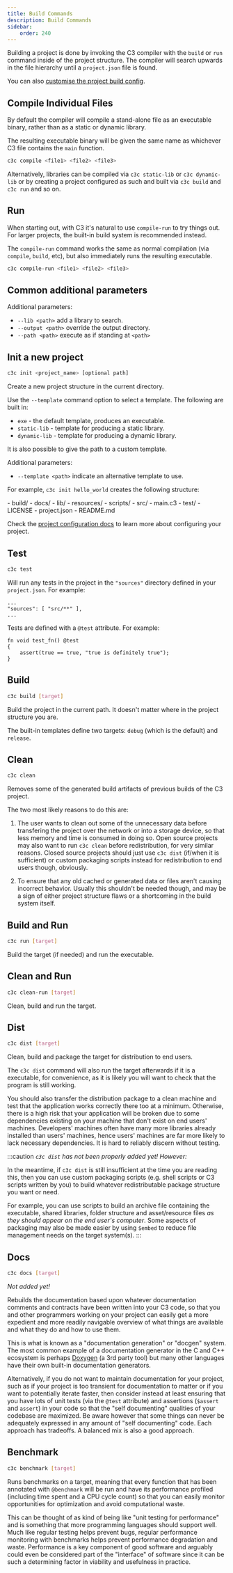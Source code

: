 ```yaml
---
title: Build Commands
description: Build Commands
sidebar:
    order: 240
---
```




Building a project is done by invoking the C3 compiler with the `build` or `run` command inside of the project structure. The compiler will search upwards in the file hierarchy until a `project.json` file is found.

You can also [customise the project build config](/build-your-project/project-config/).

## Compile Individual Files

By default the compiler will compile a stand-alone file as an executable binary, rather than as a static or dynamic library.

The resulting executable binary will be given the same name as whichever C3 file contains the `main` function.

```bash
c3c compile <file1> <file2> <file3>
```

Alternatively, libraries can be compiled via `c3c static-lib` or `c3c dynamic-lib` or by creating a project configured as such and built via `c3c build` and `c3c run` and so on.

## Run

When starting out, with C3 it's natural to use `compile-run` to try things out. For larger projects, the built-in build system is recommended instead. 

The `compile-run` command works the same as normal compilation (via `compile`, `build`, etc), but also immediately runs the resulting executable.

```bash
c3c compile-run <file1> <file2> <file3>
```

## Common additional parameters

Additional parameters:
- `--lib <path>` add a library to search.
- `--output <path>` override the output directory.
- `--path <path>` execute as if standing at `<path>`
    
## Init a new project

```bash
c3c init <project_name> [optional path]
```

Create a new project structure in the current directory.

Use the `--template` command option to select a template. The following are built in:

- `exe` - the default template, produces an executable.
- `static-lib` - template for producing a static library.
- `dynamic-lib` - template for producing a dynamic library.

It is also possible to give the path to a custom template.

Additional parameters:
- `--template <path>` indicate an alternative template to use.

For example, `c3c init hello_world` creates the following structure:

<FileTree>
- build/
- docs/
- lib/
- resources/
- scripts/
- src/
  - main.c3
- test/
- LICENSE
- project.json
- README.md
</FileTree>

Check the [project configuration docs](/build-your-project/project-config/) to learn more about configuring your project.

## Test
```bash
c3c test
```
Will run any tests in the project in the `"sources"` directory defined in your `project.json`. For example:
```json5
...
"sources": [ "src/**" ],
...
```

Tests are defined with a `@test` attribute. For example:

```c3
fn void test_fn() @test
{
    assert(true == true, "true is definitely true");
}
```


## Build

```bash
c3c build [target]
```

Build the project in the current path. It doesn't matter where in the project structure you are. 

The built-in templates define two targets: `debug` (which is the default) and `release`.

## Clean

```bash
c3c clean
```

Removes some of the generated build artifacts of previous builds of the C3 project.

The two most likely reasons to do this are:

1. The user wants to clean out some of the unnecessary data before transfering the project over the network or into a storage device, so that less memory and time is consumed in doing so. Open source projects may also want to run `c3c clean` before redistribution, for very similar reasons. Closed source projects should just use `c3c dist` (if/when it is sufficient) or custom packaging scripts instead for redistribution to end users though, obviously.

2. To ensure that any old cached or generated data or files aren't causing incorrect behavior. Usually this shouldn't be needed though, and may be a sign of either project structure flaws or a shortcoming in the build system itself.

## Build and Run

```bash
c3c run [target]
```

Build the target (if needed) and run the executable.

## Clean and Run

```bash
c3c clean-run [target]
```

Clean, build and run the target.

## Dist

```bash
c3c dist [target]
```

Clean, build and package the target for distribution to end users.

The `c3c dist` command will also run the target afterwards if it is a executable, for convenience, as it is likely you will want to check that the program is still working.

You should also transfer the distribution package to a clean machine and test that the application works correctly there too at a minimum. Otherwise, there is a high risk that your application will be broken due to some dependencies existing on your machine that don't exist on end users' machines. Developers' machines often have many more libraries already installed than users' machines, hence users' machines are far more likely to lack necessary dependencies. It is hard to reliably discern without testing.

:::caution
*`c3c dist` has not been properly added yet! However:*

In the meantime, if `c3c dist` is still insufficient at the time you are reading this, then you can use custom packaging scripts (e.g. shell scripts or C3 scripts written by you) to build whatever redistributable package structure you want or need.

For example, you can use scripts to build an archive file containing the executable, shared libraries, folder structure and asset/resource files *as they should appear on the end user's computer*. Some aspects of packaging may also be made easier by using `$embed` to reduce file management needs on the target system(s).
:::

## Docs


```bash
c3c docs [target]
```

*Not added yet!*

Rebuilds the documentation based upon whatever documentation comments and contracts have been written into your C3 code, so that you and other programmers working on your project can easily get a more expedient and more readily navigable overview of what things are available and what they do and how to use them.

This is what is known as a "documentation generation" or "docgen" system. The most common example of a documentation generator in the C and C++ ecosystem is perhaps [Doxygen](https://www.doxygen.nl/) (a 3rd party tool) but many other languages have their own built-in documentation generators.

Alternatively, if you do not want to maintain documentation for your project, such as if your project is too transient for documentation to matter or if you want to potentially iterate faster, then consider instead at least ensuring that you have lots of unit tests (via the `@test` attribute) and assertions (`$assert` and `assert`) in your code so that the "self documenting" qualities of your codebase are maximized. Be aware however that some things can never be adequately expressed in any amount of "self documenting" code. Each approach has tradeoffs. A balanced mix is also a good approach.

## Benchmark

```bash
c3c benchmark [target]
```

Runs benchmarks on a target, meaning that every function that has been annotated with `@benchmark` will be run and have its performance profiled (including time spent and a CPU cycle count) so that you can easily monitor opportunities for optimization and avoid computational waste.

This can be thought of as kind of being like "unit testing for performance" and is something that more programming languages should support well. Much like regular testing helps prevent bugs, regular performance monitoring with benchmarks helps prevent performance degradation and waste. Performance is a key component of good software and arguably could even be considered part of the "interface" of software since it can be such a determining factor in viability and usefulness in practice.
